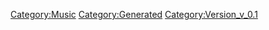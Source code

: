 {{Music
 |Name=NEVER SAY DIE
 |ID=149
 |Cov=150
 |Cd=29
 |Nam=143
 |Div=143
 |Ma=1
 |SerieId=3
 |SerieLogoId=3
 |WavId=150
 |VariationId=0
 |Dsc=143
 |Strt=10
 |ValkyrieBattle=1
 |ValkyrieIntro=1
 |ValkyrieIntroSky=1
 |DivaSolo=1
 |DivaMulti=1
 |Exp=1
 |OfficialName=NEVER SAY DIE
 |VocalName=Fire Bomber
 |Description=作品：マクロス ダイナマイト7<br /><br />歌手：Fire Bomber<br /><br />作詞：石川雅敏<br />作曲：南部昌江
 |StoryTitle=
 |StoryDesc=
 |BuyURL=https://recochoku.jp/song/S1001667271/hires_single?ds=1004652463
 |BannerId=0
 |AnmStoreURL=
}}
[[Category:Music]]
[[Category:Generated]]
[[Category:Version_v_0.1]]
